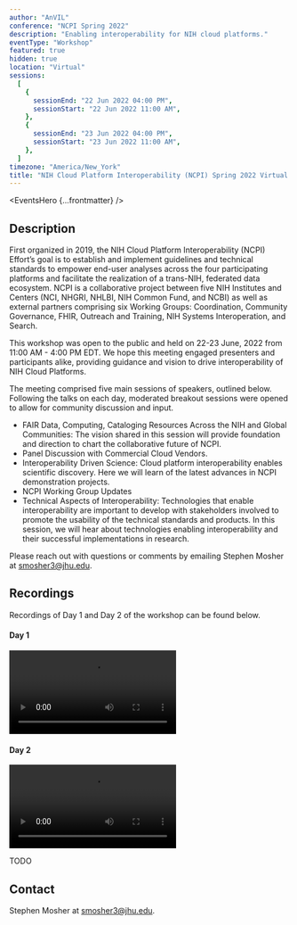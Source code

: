 ```yaml
---
author: "AnVIL"
conference: "NCPI Spring 2022"
description: "Enabling interoperability for NIH cloud platforms."
eventType: "Workshop"
featured: true
hidden: true
location: "Virtual"
sessions:
  [
    {
      sessionEnd: "22 Jun 2022 04:00 PM",
      sessionStart: "22 Jun 2022 11:00 AM",
    },
    {
      sessionEnd: "23 Jun 2022 04:00 PM",
      sessionStart: "23 Jun 2022 11:00 AM",
    },
  ]
timezone: "America/New_York"
title: "NIH Cloud Platform Interoperability (NCPI) Spring 2022 Virtual Workshop"
---
```


<EventsHero {...frontmatter} />

## Description

First organized in 2019, the NIH Cloud Platform Interoperability (NCPI) Effort’s goal is to establish and implement guidelines and technical standards to empower end-user analyses across the four participating platforms and facilitate the realization of a trans-NIH, federated data ecosystem. NCPI is a collaborative project between five NIH Institutes and Centers (NCI, NHGRI, NHLBI, NIH Common Fund, and NCBI) as well as external partners comprising six Working Groups: Coordination, Community Governance, FHIR, Outreach and Training, NIH Systems Interoperation, and Search.

This workshop was open to the public and held on 22-23 June, 2022 from 11:00 AM - 4:00 PM EDT. We hope this meeting engaged presenters and participants alike, providing guidance and vision to drive interoperability of NIH Cloud Platforms.

The meeting comprised five main sessions of speakers, outlined below. Following the talks on each day, moderated breakout sessions were opened to allow for community discussion and input.

- FAIR Data, Computing, Cataloging Resources Across the NIH and Global Communities: The vision shared in this session will provide foundation and direction to chart the collaborative future of NCPI.
- Panel Discussion with Commercial Cloud Vendors.
- Interoperability Driven Science: Cloud platform interoperability enables scientific discovery. Here we will learn of the latest advances in NCPI demonstration projects.
- NCPI Working Group Updates
- Technical Aspects of Interoperability: Technologies that enable interoperability are important to develop with stakeholders involved to promote the usability of the technical standards and products. In this session, we will hear about technologies enabling interoperability and their successful implementations in research.

Please reach out with questions or comments by emailing Stephen Mosher at [smosher3@jhu.edu](mailto:smosher3@jhu.edu).

## Recordings

Recordings of Day 1 and Day 2 of the workshop can be found below.

#### Day 1

<Video
  src="https://www.youtube.com/embed/gw92xQQOPQ4"
  title="2022 NCPI Spring Virtual Meeting Day 1"
/>

#### Day 2

<Video
  src="https://www.youtube.com/embed/N8RLWqA5U40"
  title="2022 NCPI Spring Virtual Meeting Day 2"
/>

TODO

## Contact

Stephen Mosher at [smosher3@jhu.edu](mailto:smosher3@jhu.edu).
